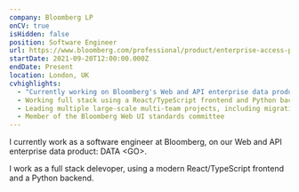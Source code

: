 ```yaml
---
company: Bloomberg LP
onCV: true
isHidden: false
position: Software Engineer
url: https://www.bloomberg.com/professional/product/enterprise-access-point/
startDate: 2021-09-20T12:00:00.000Z
endDate: Present
location: London, UK
cvhighlights:
  - "Currently working on Bloomberg's Web and API enterprise data product: DATA<GO>"
  - Working full stack using a React/TypeScript frontend and Python backend
  - Leading multiple large-scale multi-team projects, including migrating our site to cloud-based hosting
  - Member of the Bloomberg Web UI standards committee
---
```


I currently work as a software engineer at Bloomberg, on our Web and API enterprise data product: DATA \<GO\>.

I work as a full stack delevoper, using a modern React/TypeScript frontend and a Python backend.
